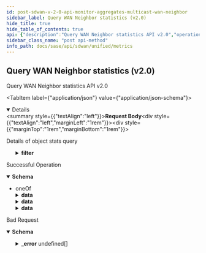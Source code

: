 ```yaml
---
id: post-sdwan-v-2-0-api-monitor-aggregates-multicast-wan-neighbor
sidebar_label: Query WAN Neighbor statistics (v2.0)
hide_title: true
hide_table_of_contents: true
api: {"description":"Query WAN Neighbor statistics API v2.0","operationId":"post-sdwan-v2.0-api-monitor-aggregates-multicast-wan_neighbor","requestBody":{"content":{"application/json":{"schema":{"properties":{"end_time":{"format":"date","type":"string"},"filter":{"description":"Filter: Required(error = MULTICAST_QUERY_MISSING_FILTER: Filter field is required) Valid ","properties":{"element":{"description":"Element: Required(error = MULTICAST_QUERY_MISSING_ELEMENT_ID: Element ID is required) ListString(allowDuplicate = true, allowEmpty = true, allowNull = false, length = 0, listMaxSize = 1, error = MULTICAST_QUERY_INVALID_ELEMENT_ID: Provide single valid element ID in filter, noTrim = false, regex = ^[0-9]{1,20}$, required = true) ","items":{"description":"Element","type":"string"},"type":"array"},"remote_site":{"description":"Remote Site: Required(error = MULTICAST_WAN_NEIGHBOR_QUERY_MISSING_REMOTE_SITE_ID: Remote site ID is required) ListString(allowDuplicate = true, allowEmpty = true, allowNull = false, length = 0, listMaxSize = 1, error = MULTICAST_WAN_NEIGHBOR_QUERY_INVALID_REMOTE_SITE_ID: Provide single remote site ID in filter, noTrim = false, regex = ^[0-9]{1,20}$, required = true) ","items":{"description":"Remote Site","type":"string"},"type":"array"},"site":{"description":"Site: Required(error = MULTICAST_QUERY_MISSING_SITE_ID: Site ID is required) ListString(allowDuplicate = true, allowEmpty = true, allowNull = false, length = 0, listMaxSize = 1, error = MULTICAST_QUERY_INVALID_SITE_ID: Provide single valid site ID in filter, noTrim = false, regex = ^[0-9]{1,20}$, required = true) ","items":{"description":"Site","type":"string"},"type":"array"}},"required":["remote_site","site","element"]},"name":{"description":"Name: Pattern(error = INVALID_FILTER: Schema check failed - Invalid value for param {}, regexp = ^[A-Za-z]+$) ","type":"string"},"object_type":{"description":"Object Type: ValidateEnum(enumClass = classOf[MulticastStatsType], error = MULTICAST_WAN_NEIGHBOR_QUERY_MISSING_OBJECT_TYPE: object_type field is either missing or unsupported value is provided, nullAllowed = false) ","enum":["MulticastWANTrafficStatistics","MulticastWANPIMStatistics","MulticastWANPathStatistics"],"type":"string"},"start_time":{"format":"date","type":"string"}},"required":["filter","object_type"]}}},"description":"Details of object stats query"},"responses":{"200":{"content":{"application/json":{"schema":{"oneOf":[{"properties":{"data":{"description":"Data","properties":{"end_time":{"description":"End Time","type":"string"},"remote_site_id":{"description":"Remote Site Id","type":"string"},"start_time":{"description":"Start Time","type":"string"},"wanpath_list":{"description":"Wanpath List","items":{"properties":{"rx_bytes":{"description":"Rx Bytes","format":"int64","type":"integer"},"rx_packets":{"description":"Rx Packets","format":"int64","type":"integer"},"tx_bytes":{"description":"Tx Bytes","format":"int64","type":"integer"},"tx_packets":{"description":"Tx Packets","format":"int64","type":"integer"},"wanpath":{"description":"Wanpath","type":"string"}}},"type":"array"}}}}},{"properties":{"data":{"description":"Data","properties":{"end_time":{"description":"End Time","type":"string"},"pim_assert_rx_pkts":{"description":"Pim Assert Rx Pkts","format":"int64","type":"integer"},"pim_assert_tx_pkts":{"description":"Pim Assert Tx Pkts","format":"int64","type":"integer"},"pim_bsm_rx_pkts":{"description":"Pim Bsm Rx Pkts","format":"int64","type":"integer"},"pim_bsm_tx_pkts":{"description":"Pim Bsm Tx Pkts","format":"int64","type":"integer"},"pim_hello_rx_pkts":{"description":"Pim Hello Rx Pkts","format":"int64","type":"integer"},"pim_hello_tx_pkts":{"description":"Pim Hello Tx Pkts","format":"int64","type":"integer"},"pim_join_prune_rx_pkts":{"description":"Pim Join Prune Rx Pkts","format":"int64","type":"integer"},"pim_join_prune_tx_pkts":{"description":"Pim Join Prune Tx Pkts","format":"int64","type":"integer"},"pim_register_rx_pkts":{"description":"Pim Register Rx Pkts","format":"int64","type":"integer"},"pim_register_stop_rx_pkts":{"description":"Pim Register Stop Rx Pkts","format":"int64","type":"integer"},"pim_register_stop_tx_pkts":{"description":"Pim Register Stop Tx Pkts","format":"int64","type":"integer"},"pim_register_tx_pkts":{"description":"Pim Register Tx Pkts","format":"int64","type":"integer"},"remote_site_id":{"description":"Remote Site Id","type":"string"},"start_time":{"description":"Start Time","type":"string"}}}}},{"properties":{"data":{"description":"Data","properties":{"end_time":{"description":"End Time","type":"string"},"remote_site_id":{"description":"Remote Site Id","type":"string"},"rx_bytes":{"description":"Rx Bytes","format":"int64","type":"integer"},"rx_packets":{"description":"Rx Packets","format":"int64","type":"integer"},"start_time":{"description":"Start Time","type":"string"},"tx_bytes":{"description":"Tx Bytes","format":"int64","type":"integer"},"tx_packets":{"description":"Tx Packets","format":"int64","type":"integer"}}}}}]}}},"description":"Successful Operation"},"400":{"content":{"application/json":{"example":{"value":{"_error":[{"code":"INVALID_REQUEST_ERROR_0001"},{"code":"MULTICAST_WAN_NEIGHBOR_QUERY_MISSING_OBJECT_TYPE"},{"code":"MULTICAST_WAN_NEIGHBOR_QUERY_MISSING_REMOTE_SITE_ID"},{"code":"MULTICAST_WAN_NEIGHBOR_QUERY_INVALID_REMOTE_SITE_ID"},{"code":"MULTICAST_QUERY_MISSING_FILTER"},{"code":"MULTICAST_QUERY_MISSING_ELEMENT_ID"},{"code":"MULTICAST_QUERY_INVALID_ELEMENT_ID"},{"code":"MULTICAST_QUERY_MISSING_SITE_ID"},{"code":"MULTICAST_QUERY_INVALID_SITE_ID"}]}},"schema":{"properties":{"_error":{"items":{"properties":{"code":{"type":"string"},"message":{"type":"string"}}},"type":"array"}}}}},"description":"Bad Request"}},"tags":["Metrics"],"method":"post","path":"/sdwan/v2.0/api/monitor/aggregates/multicast/wan_neighbor","jsonRequestBodyExample":{"end_time":"2022-08-18","filter":{"element":["string"],"remote_site":["string"],"site":["string"]},"name":"string","object_type":"MulticastWANTrafficStatistics","start_time":"2022-08-18"},"info":{"contact":{},"description":"List of APIs used to retrieve SDWAN metrics such as badnwidth utilization, TCP transaction, application health, application performance, LQM, flows, interface & system metrics.","title":"Metrics","version":"Latest"},"postman":{"name":"Query WAN Neighbor statistics (v2.0)","description":{"content":"Query WAN Neighbor statistics API v2.0","type":"text/plain"},"url":{"path":["sdwan","v2.0","api","monitor","aggregates","multicast","wan_neighbor"],"host":["{{baseUrl}}"],"query":[],"variable":[]},"header":[{"key":"Content-Type","value":"application/json"},{"key":"Accept","value":"application/json"}],"method":"POST","body":{"mode":"raw","raw":"\"\"","options":{"raw":{"language":"json"}}}}}
sidebar_class_name: "post api-method"
info_path: docs/sase/api/sdwan/unified/metrics
---
```



## Query WAN Neighbor statistics (v2.0)



Query WAN Neighbor statistics API v2.0

<MimeTabs><TabItem label={"application/json"} value={"application/json-schema"}><details style={{}} data-collapsed={false} open={true}><summary style={{"textAlign":"left"}}><strong>Request Body</strong></summary><div style={{"textAlign":"left","marginLeft":"1rem"}}><div style={{"marginTop":"1rem","marginBottom":"1rem"}}>

Details of object stats query

</div></div><ul style={{"marginLeft":"1rem"}}><SchemaItem collapsible={false} name={"end_time"} required={false} schemaDescription={undefined} schemaName={"date"} qualifierMessage={undefined} defaultValue={undefined}></SchemaItem><SchemaItem collapsible={true} className={"schemaItem"}><details style={{}}><summary style={{}}><strong>filter</strong><span style={{"opacity":"0.6"}}> </span></summary><div style={{"marginLeft":"1rem"}}><div style={{"marginTop":".5rem","marginBottom":".5rem"}}>

Filter: Required(error = MULTICAST_QUERY_MISSING_FILTER: Filter field is required) Valid 

</div><SchemaItem collapsible={false} name={"element"} required={true} schemaDescription={"Element: Required(error = MULTICAST_QUERY_MISSING_ELEMENT_ID: Element ID is required) ListString(allowDuplicate = true, allowEmpty = true, allowNull = false, length = 0, listMaxSize = 1, error = MULTICAST_QUERY_INVALID_ELEMENT_ID: Provide single valid element ID in filter, noTrim = false, regex = ^[0-9]{1,20}$, required = true) "} schemaName={"string[]"} qualifierMessage={undefined} defaultValue={undefined}></SchemaItem><SchemaItem collapsible={false} name={"remote_site"} required={true} schemaDescription={"Remote Site: Required(error = MULTICAST_WAN_NEIGHBOR_QUERY_MISSING_REMOTE_SITE_ID: Remote site ID is required) ListString(allowDuplicate = true, allowEmpty = true, allowNull = false, length = 0, listMaxSize = 1, error = MULTICAST_WAN_NEIGHBOR_QUERY_INVALID_REMOTE_SITE_ID: Provide single remote site ID in filter, noTrim = false, regex = ^[0-9]{1,20}$, required = true) "} schemaName={"string[]"} qualifierMessage={undefined} defaultValue={undefined}></SchemaItem><SchemaItem collapsible={false} name={"site"} required={true} schemaDescription={"Site: Required(error = MULTICAST_QUERY_MISSING_SITE_ID: Site ID is required) ListString(allowDuplicate = true, allowEmpty = true, allowNull = false, length = 0, listMaxSize = 1, error = MULTICAST_QUERY_INVALID_SITE_ID: Provide single valid site ID in filter, noTrim = false, regex = ^[0-9]{1,20}$, required = true) "} schemaName={"string[]"} qualifierMessage={undefined} defaultValue={undefined}></SchemaItem></div></details></SchemaItem><SchemaItem collapsible={false} name={"name"} required={false} schemaDescription={"Name: Pattern(error = INVALID_FILTER: Schema check failed - Invalid value for param {}, regexp = ^[A-Za-z]+$) "} schemaName={"string"} qualifierMessage={undefined} defaultValue={undefined}></SchemaItem><SchemaItem collapsible={false} name={"object_type"} required={true} schemaDescription={"Object Type: ValidateEnum(enumClass = classOf[MulticastStatsType], error = MULTICAST_WAN_NEIGHBOR_QUERY_MISSING_OBJECT_TYPE: object_type field is either missing or unsupported value is provided, nullAllowed = false) "} schemaName={"string"} qualifierMessage={"**Possible values:** [`MulticastWANTrafficStatistics`, `MulticastWANPIMStatistics`, `MulticastWANPathStatistics`]"} defaultValue={undefined}></SchemaItem><SchemaItem collapsible={false} name={"start_time"} required={false} schemaDescription={undefined} schemaName={"date"} qualifierMessage={undefined} defaultValue={undefined}></SchemaItem></ul></details></TabItem></MimeTabs><div><ApiTabs><TabItem label={"200"} value={"200"}><div>

Successful Operation

</div><div><MimeTabs groupId={"mime-type"}><TabItem label={"application/json"} value={"application/json"}><SchemaTabs groupId={"schema-tabs"}><TabTtem label={"Schema"} value={"Schema"}><details style={{}} data-collapsed={false} open={true}><summary style={{"textAlign":"left"}}><strong>Schema</strong></summary><div style={{"textAlign":"left","marginLeft":"1rem"}}></div><ul style={{"marginLeft":"1rem"}}><li><div><span className={"badge badge--info"}>oneOf</span><SchemaTabs><TabItem label={"MOD1"} value={"0-item-properties"}><SchemaItem collapsible={true} className={"schemaItem"}><details style={{}}><summary style={{}}><strong>data</strong><span style={{"opacity":"0.6"}}> </span></summary><div style={{"marginLeft":"1rem"}}><div style={{"marginTop":".5rem","marginBottom":".5rem"}}>

Data

</div><SchemaItem collapsible={false} name={"end_time"} required={false} schemaDescription={"End Time"} schemaName={"string"} qualifierMessage={undefined} defaultValue={undefined}></SchemaItem><SchemaItem collapsible={false} name={"remote_site_id"} required={false} schemaDescription={"Remote Site Id"} schemaName={"string"} qualifierMessage={undefined} defaultValue={undefined}></SchemaItem><SchemaItem collapsible={false} name={"start_time"} required={false} schemaDescription={"Start Time"} schemaName={"string"} qualifierMessage={undefined} defaultValue={undefined}></SchemaItem><SchemaItem collapsible={true} className={"schemaItem"}><details style={{}}><summary style={{}}><strong>wanpath_list</strong><span style={{"opacity":"0.6"}}> undefined[]</span></summary><div style={{"marginLeft":"1rem"}}><div style={{"marginTop":".5rem","marginBottom":".5rem"}}>

Wanpath List

</div><SchemaItem collapsible={false} name={"rx_bytes"} required={false} schemaDescription={"Rx Bytes"} schemaName={"int64"} qualifierMessage={undefined} defaultValue={undefined}></SchemaItem><SchemaItem collapsible={false} name={"rx_packets"} required={false} schemaDescription={"Rx Packets"} schemaName={"int64"} qualifierMessage={undefined} defaultValue={undefined}></SchemaItem><SchemaItem collapsible={false} name={"tx_bytes"} required={false} schemaDescription={"Tx Bytes"} schemaName={"int64"} qualifierMessage={undefined} defaultValue={undefined}></SchemaItem><SchemaItem collapsible={false} name={"tx_packets"} required={false} schemaDescription={"Tx Packets"} schemaName={"int64"} qualifierMessage={undefined} defaultValue={undefined}></SchemaItem><SchemaItem collapsible={false} name={"wanpath"} required={false} schemaDescription={"Wanpath"} schemaName={"string"} qualifierMessage={undefined} defaultValue={undefined}></SchemaItem></div></details></SchemaItem></div></details></SchemaItem></TabItem><TabItem label={"MOD2"} value={"1-item-properties"}><SchemaItem collapsible={true} className={"schemaItem"}><details style={{}}><summary style={{}}><strong>data</strong><span style={{"opacity":"0.6"}}> </span></summary><div style={{"marginLeft":"1rem"}}><div style={{"marginTop":".5rem","marginBottom":".5rem"}}>

Data

</div><SchemaItem collapsible={false} name={"end_time"} required={false} schemaDescription={"End Time"} schemaName={"string"} qualifierMessage={undefined} defaultValue={undefined}></SchemaItem><SchemaItem collapsible={false} name={"pim_assert_rx_pkts"} required={false} schemaDescription={"Pim Assert Rx Pkts"} schemaName={"int64"} qualifierMessage={undefined} defaultValue={undefined}></SchemaItem><SchemaItem collapsible={false} name={"pim_assert_tx_pkts"} required={false} schemaDescription={"Pim Assert Tx Pkts"} schemaName={"int64"} qualifierMessage={undefined} defaultValue={undefined}></SchemaItem><SchemaItem collapsible={false} name={"pim_bsm_rx_pkts"} required={false} schemaDescription={"Pim Bsm Rx Pkts"} schemaName={"int64"} qualifierMessage={undefined} defaultValue={undefined}></SchemaItem><SchemaItem collapsible={false} name={"pim_bsm_tx_pkts"} required={false} schemaDescription={"Pim Bsm Tx Pkts"} schemaName={"int64"} qualifierMessage={undefined} defaultValue={undefined}></SchemaItem><SchemaItem collapsible={false} name={"pim_hello_rx_pkts"} required={false} schemaDescription={"Pim Hello Rx Pkts"} schemaName={"int64"} qualifierMessage={undefined} defaultValue={undefined}></SchemaItem><SchemaItem collapsible={false} name={"pim_hello_tx_pkts"} required={false} schemaDescription={"Pim Hello Tx Pkts"} schemaName={"int64"} qualifierMessage={undefined} defaultValue={undefined}></SchemaItem><SchemaItem collapsible={false} name={"pim_join_prune_rx_pkts"} required={false} schemaDescription={"Pim Join Prune Rx Pkts"} schemaName={"int64"} qualifierMessage={undefined} defaultValue={undefined}></SchemaItem><SchemaItem collapsible={false} name={"pim_join_prune_tx_pkts"} required={false} schemaDescription={"Pim Join Prune Tx Pkts"} schemaName={"int64"} qualifierMessage={undefined} defaultValue={undefined}></SchemaItem><SchemaItem collapsible={false} name={"pim_register_rx_pkts"} required={false} schemaDescription={"Pim Register Rx Pkts"} schemaName={"int64"} qualifierMessage={undefined} defaultValue={undefined}></SchemaItem><SchemaItem collapsible={false} name={"pim_register_stop_rx_pkts"} required={false} schemaDescription={"Pim Register Stop Rx Pkts"} schemaName={"int64"} qualifierMessage={undefined} defaultValue={undefined}></SchemaItem><SchemaItem collapsible={false} name={"pim_register_stop_tx_pkts"} required={false} schemaDescription={"Pim Register Stop Tx Pkts"} schemaName={"int64"} qualifierMessage={undefined} defaultValue={undefined}></SchemaItem><SchemaItem collapsible={false} name={"pim_register_tx_pkts"} required={false} schemaDescription={"Pim Register Tx Pkts"} schemaName={"int64"} qualifierMessage={undefined} defaultValue={undefined}></SchemaItem><SchemaItem collapsible={false} name={"remote_site_id"} required={false} schemaDescription={"Remote Site Id"} schemaName={"string"} qualifierMessage={undefined} defaultValue={undefined}></SchemaItem><SchemaItem collapsible={false} name={"start_time"} required={false} schemaDescription={"Start Time"} schemaName={"string"} qualifierMessage={undefined} defaultValue={undefined}></SchemaItem></div></details></SchemaItem></TabItem><TabItem label={"MOD3"} value={"2-item-properties"}><SchemaItem collapsible={true} className={"schemaItem"}><details style={{}}><summary style={{}}><strong>data</strong><span style={{"opacity":"0.6"}}> </span></summary><div style={{"marginLeft":"1rem"}}><div style={{"marginTop":".5rem","marginBottom":".5rem"}}>

Data

</div><SchemaItem collapsible={false} name={"end_time"} required={false} schemaDescription={"End Time"} schemaName={"string"} qualifierMessage={undefined} defaultValue={undefined}></SchemaItem><SchemaItem collapsible={false} name={"remote_site_id"} required={false} schemaDescription={"Remote Site Id"} schemaName={"string"} qualifierMessage={undefined} defaultValue={undefined}></SchemaItem><SchemaItem collapsible={false} name={"rx_bytes"} required={false} schemaDescription={"Rx Bytes"} schemaName={"int64"} qualifierMessage={undefined} defaultValue={undefined}></SchemaItem><SchemaItem collapsible={false} name={"rx_packets"} required={false} schemaDescription={"Rx Packets"} schemaName={"int64"} qualifierMessage={undefined} defaultValue={undefined}></SchemaItem><SchemaItem collapsible={false} name={"start_time"} required={false} schemaDescription={"Start Time"} schemaName={"string"} qualifierMessage={undefined} defaultValue={undefined}></SchemaItem><SchemaItem collapsible={false} name={"tx_bytes"} required={false} schemaDescription={"Tx Bytes"} schemaName={"int64"} qualifierMessage={undefined} defaultValue={undefined}></SchemaItem><SchemaItem collapsible={false} name={"tx_packets"} required={false} schemaDescription={"Tx Packets"} schemaName={"int64"} qualifierMessage={undefined} defaultValue={undefined}></SchemaItem></div></details></SchemaItem></TabItem></SchemaTabs></div></li></ul></details></TabTtem></SchemaTabs></TabItem></MimeTabs></div></TabItem><TabItem label={"400"} value={"400"}><div>

Bad Request

</div><div><MimeTabs groupId={"mime-type"}><TabItem label={"application/json"} value={"application/json"}><SchemaTabs groupId={"schema-tabs"}><TabTtem label={"Schema"} value={"Schema"}><details style={{}} data-collapsed={false} open={true}><summary style={{"textAlign":"left"}}><strong>Schema</strong></summary><div style={{"textAlign":"left","marginLeft":"1rem"}}></div><ul style={{"marginLeft":"1rem"}}><SchemaItem collapsible={true} className={"schemaItem"}><details style={{}}><summary style={{}}><strong>_error</strong><span style={{"opacity":"0.6"}}> undefined[]</span></summary><div style={{"marginLeft":"1rem"}}><SchemaItem collapsible={false} name={"code"} required={false} schemaDescription={undefined} schemaName={"string"} qualifierMessage={undefined} defaultValue={undefined}></SchemaItem><SchemaItem collapsible={false} name={"message"} required={false} schemaDescription={undefined} schemaName={"string"} qualifierMessage={undefined} defaultValue={undefined}></SchemaItem></div></details></SchemaItem></ul></details></TabTtem><TabItem label={"Example"} value={"Example"}><ResponseSamples responseExample={"{\n  \"value\": {\n    \"_error\": [\n      {\n        \"code\": \"INVALID_REQUEST_ERROR_0001\"\n      },\n      {\n        \"code\": \"MULTICAST_WAN_NEIGHBOR_QUERY_MISSING_OBJECT_TYPE\"\n      },\n      {\n        \"code\": \"MULTICAST_WAN_NEIGHBOR_QUERY_MISSING_REMOTE_SITE_ID\"\n      },\n      {\n        \"code\": \"MULTICAST_WAN_NEIGHBOR_QUERY_INVALID_REMOTE_SITE_ID\"\n      },\n      {\n        \"code\": \"MULTICAST_QUERY_MISSING_FILTER\"\n      },\n      {\n        \"code\": \"MULTICAST_QUERY_MISSING_ELEMENT_ID\"\n      },\n      {\n        \"code\": \"MULTICAST_QUERY_INVALID_ELEMENT_ID\"\n      },\n      {\n        \"code\": \"MULTICAST_QUERY_MISSING_SITE_ID\"\n      },\n      {\n        \"code\": \"MULTICAST_QUERY_INVALID_SITE_ID\"\n      }\n    ]\n  }\n}"}></ResponseSamples></TabItem></SchemaTabs></TabItem></MimeTabs></div></TabItem></ApiTabs></div>
      